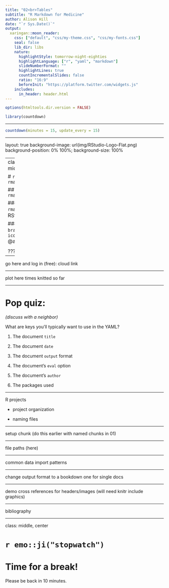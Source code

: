 ```yaml
---
title: "02<br>Tables"
subtitle: "R Markdown for Medicine"
author: Alison Hill
date: "`r Sys.Date()`"
output:
  xaringan::moon_reader:
    css: ["default", "css/my-theme.css", "css/my-fonts.css"]
    seal: false 
    lib_dir: libs
    nature:
      highlightStyle: tomorrow-night-eighties
      highlightLanguage: ["r", "yaml", "markdown"]
      slideNumberFormat: "" 
      highlightLines: true
      countIncrementalSlides: false
      ratio: "16:9"
      beforeInit: "https://platform.twitter.com/widgets.js"
    includes:
      in_header: header.html  
---
```


```r
options(htmltools.dir.version = FALSE)
```

```r
library(countdown)
```

---

```r
countdown(minutes = 15, update_every = 15)
```

---

layout: true
background-image: url(img/RStudio-Logo-Flat.png)
background-position: 0% 100%;
background-size: 100%

<!--put cloud link in footer going across-->

---
class: title-slide, center, middle

# `r rmarkdown::metadata$title`

## `r rmarkdown::metadata$subtitle`

### `r rmarkdown::metadata$author` &#183; RStudio

#### `r icon::fa("code-branch")` alison.rbind.io &#183; `r icon::fa("twitter")` @apreshill 

<!-- this ends up being the title slide since seal = FALSE-->

???

---

go here and log in (free):
cloud link

---

plot here times knitted so far

---

# Pop quiz: 

_(discuss with a neighbor)_

What are keys you'll typically want to use in the YAML?

1. The document `title`

1. The document `date`

1. The document `output` format

1. The document's `eval` option

1. The document's `author`

1. The packages used


---

R projects

- project organization 

- naming files

---

setup chunk (do this earlier with named chunks in 01)

---

file paths (here)

---

common data import patterns

---


change output format to a bookdown one for single docs

---

demo cross references for headers/images (will need knitr include graphics)

---

bibliography

---
class: middle, center

# `r emo::ji("stopwatch")`

# Time for a break!


Please be back in 10 minutes.

